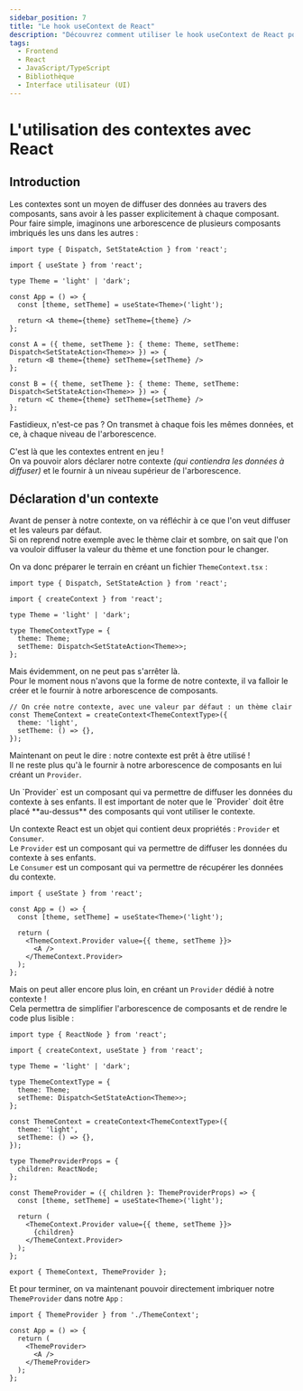 ```yaml
---
sidebar_position: 7
title: "Le hook useContext de React"
description: "Découvrez comment utiliser le hook useContext de React pour gérer les contextes dans vos applications."
tags:
  - Frontend
  - React
  - JavaScript/TypeScript
  - Bibliothèque
  - Interface utilisateur (UI)
---
```



# L'utilisation des contextes avec React

## Introduction

Les contextes sont un moyen de diffuser des données au travers des composants, sans avoir à les passer explicitement à chaque composant.  
Pour faire simple, imaginons une arborescence de plusieurs composants imbriqués les uns dans les autres :

```tsx title="App.tsx" showLineNumbers
import type { Dispatch, SetStateAction } from 'react';

import { useState } from 'react';

type Theme = 'light' | 'dark';

const App = () => {
  const [theme, setTheme] = useState<Theme>('light');

  return <A theme={theme} setTheme={theme} />
};

const A = ({ theme, setTheme }: { theme: Theme, setTheme: Dispatch<SetStateAction<Theme>> }) => {
  return <B theme={theme} setTheme={setTheme} />
};

const B = ({ theme, setTheme }: { theme: Theme, setTheme: Dispatch<SetStateAction<Theme>> }) => {
  return <C theme={theme} setTheme={setTheme} />
};
```

Fastidieux, n'est-ce pas ? On transmet à chaque fois les mêmes données, et ce, à chaque niveau de l'arborescence.

C'est là que les contextes entrent en jeu !  
On va pouvoir alors déclarer notre contexte _(qui contiendra les données à diffuser)_ et le fournir à un niveau supérieur de l'arborescence.

## Déclaration d'un contexte

Avant de penser à notre contexte, on va réfléchir à ce que l'on veut diffuser et les valeurs par défaut.  
Si on reprend notre exemple avec le thème clair et sombre, on sait que l'on va vouloir diffuser la valeur du thème et une fonction pour le changer.

On va donc préparer le terrain en créant un fichier `ThemeContext.tsx` :

```tsx title="ThemeContext.tsx" showLineNumbers
import type { Dispatch, SetStateAction } from 'react';

import { createContext } from 'react';

type Theme = 'light' | 'dark';

type ThemeContextType = {
  theme: Theme;
  setTheme: Dispatch<SetStateAction<Theme>>;
};
```

Mais évidemment, on ne peut pas s'arrêter là.  
Pour le moment nous n'avons que la forme de notre contexte, il va falloir le créer et le fournir à notre arborescence de composants.

```tsx title="ThemeContext.tsx"
// On crée notre contexte, avec une valeur par défaut : un thème clair
const ThemeContext = createContext<ThemeContextType>({
  theme: 'light',
  setTheme: () => {},
});
```

Maintenant on peut le dire : notre contexte est prêt à être utilisé !  
Il ne reste plus qu'à le fournir à notre arborescence de composants en lui créant un `Provider`.

<Admonition type="quote" title="Un Provider ?">
  Un `Provider` est un composant qui va permettre de diffuser les données du contexte à ses enfants.  
  Il est important de noter que le `Provider` doit être placé **au-dessus** des composants qui vont utiliser le contexte.
</Admonition>

Un contexte React est un objet qui contient deux propriétés : `Provider` et `Consumer`.  
Le `Provider` est un composant qui va permettre de diffuser les données du contexte à ses enfants.  
Le `Consumer` est un composant qui va permettre de récupérer les données du contexte.

```tsx title="App.tsx"
import { useState } from 'react';

const App = () => {
  const [theme, setTheme] = useState<Theme>('light');

  return (
    <ThemeContext.Provider value={{ theme, setTheme }}>
      <A />
    </ThemeContext.Provider>
  );
};
```

Mais on peut aller encore plus loin, en créant un `Provider` dédié à notre contexte !  
Cela permettra de simplifier l'arborescence de composants et de rendre le code plus lisible :

```tsx title="ThemeContext.tsx" {21-29} showLineNumbers
import type { ReactNode } from 'react';

import { createContext, useState } from 'react';

type Theme = 'light' | 'dark';

type ThemeContextType = {
  theme: Theme;
  setTheme: Dispatch<SetStateAction<Theme>>;
};

const ThemeContext = createContext<ThemeContextType>({
  theme: 'light',
  setTheme: () => {},
});

type ThemeProviderProps = {
  children: ReactNode;
};

const ThemeProvider = ({ children }: ThemeProviderProps) => {
  const [theme, setTheme] = useState<Theme>('light');

  return (
    <ThemeContext.Provider value={{ theme, setTheme }}>
      {children}
    </ThemeContext.Provider>
  );
};

export { ThemeContext, ThemeProvider };
```

Et pour terminer, on va maintenant pouvoir directement imbriquer notre `ThemeProvider` dans notre `App` :

```tsx title="App.tsx" {1,5-7} showLineNumbers
import { ThemeProvider } from './ThemeContext';

const App = () => {
  return (
    <ThemeProvider>
      <A />
    </ThemeProvider>
  );
};
```
